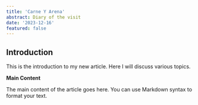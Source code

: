 ```yaml
---
title: 'Carne Y Arena'
abstract: Diary of the visit
date: '2023-12-16'
featured: false
---
```


## Introduction

This is the introduction to my new article. Here I will discuss various topics.

**Main Content**

The main content of the article goes here. You can use Markdown syntax to format your text.
